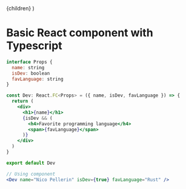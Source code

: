 
  <LayoutPost title="React" metaTitle="Basic React component with Typescript">
    {children}
  </LayoutPost>
)

# Basic React component with Typescript

```jsx
interface Props {
  name: string
  isDev: boolean
  favLanguage: string
}

const Dev: React.FC<Props> = ({ name, isDev, favLanguage }) => {
  return (
    <div>
      <h1>{name}</h1>
      {isDev && (
        <h4>Favorite programming language</h4>
        <span>{favLanguage}</span>
      )}
    </div>
  )
}

export default Dev

// Using component
<Dev name="Nico Pellerin" isDev={true} favLanguage="Rust" />
```
